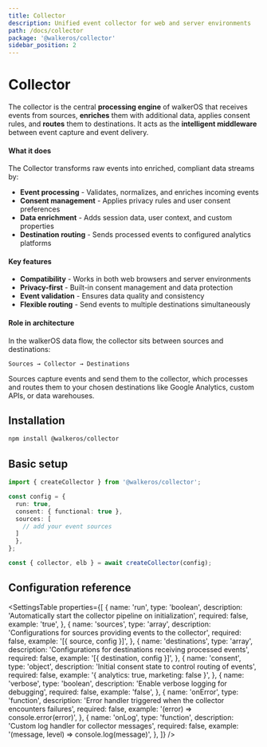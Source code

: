 ```yaml
---
title: Collector
description: Unified event collector for web and server environments
path: /docs/collector
package: '@walkeros/collector'
sidebar_position: 2
---
```



# Collector

The collector is the central **processing engine** of walkerOS that receives
events from sources, **enriches** them with additional data, applies consent
rules, and **routes** them to destinations. It acts as the **intelligent
middleware** between event capture and event delivery.

#### What it does

The Collector transforms raw events into enriched, compliant data streams by:

- **Event processing** - Validates, normalizes, and enriches incoming events
- **Consent management** - Applies privacy rules and user consent preferences
- **Data enrichment** - Adds session data, user context, and custom properties
- **Destination routing** - Sends processed events to configured analytics
  platforms

#### Key features

- **Compatibility** - Works in both web browsers and server environments
- **Privacy-first** - Built-in consent management and data protection
- **Event validation** - Ensures data quality and consistency
- **Flexible routing** - Send events to multiple destinations simultaneously

#### Role in architecture

In the walkerOS data flow, the collector sits between sources and destinations:

```
Sources → Collector → Destinations
```

Sources capture events and send them to the collector, which processes and
routes them to your chosen destinations like Google Analytics, custom APIs, or
data warehouses.

## Installation

```bash
npm install @walkeros/collector
```

## Basic setup

```typescript
import { createCollector } from '@walkeros/collector';

const config = {
  run: true,
  consent: { functional: true },
  sources: [
    // add your event sources
  ]
  },
};

const { collector, elb } = await createCollector(config);

```

## Configuration reference

<SettingsTable
  properties={[
    {
      name: 'run',
      type: 'boolean',
      description:
        'Automatically start the collector pipeline on initialization',
      required: false,
      example: 'true',
    },
    {
      name: 'sources',
      type: 'array',
      description:
        'Configurations for sources providing events to the collector',
      required: false,
      example: '[{ source, config }]',
    },
    {
      name: 'destinations',
      type: 'array',
      description: 'Configurations for destinations receiving processed events',
      required: false,
      example: '[{ destination, config }]',
    },
    {
      name: 'consent',
      type: 'object',
      description: 'Initial consent state to control routing of events',
      required: false,
      example: '{ analytics: true, marketing: false }',
    },
    {
      name: 'verbose',
      type: 'boolean',
      description: 'Enable verbose logging for debugging',
      required: false,
      example: 'false',
    },
    {
      name: 'onError',
      type: 'function',
      description:
        'Error handler triggered when the collector encounters failures',
      required: false,
      example: '(error) => console.error(error)',
    },
    {
      name: 'onLog',
      type: 'function',
      description: 'Custom log handler for collector messages',
      required: false,
      example: '(message, level) => console.log(message)',
    },
  ]}
/>
